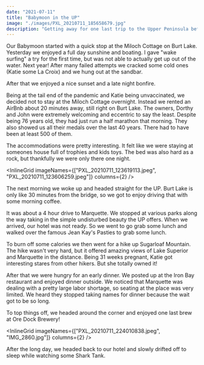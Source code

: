 ```yaml
---
date: "2021-07-11"
title: "Babymoon in the UP"
image: "./images/PXL_20210711_185658679.jpg"
description: "Getting away for one last trip to the Upper Peninsula before baby Slawski arrives"
---
```



Our Babymoon started with a quick stop at the Miloch Cottage on Burt Lake.
Yesterday we enjoyed a full day sunshine and boating.
I gave "wake surfing" a try for the first time, but was not able to actually get up out of the water. Next year!
After many failed attempts we cracked some cold ones (Katie some La Croix) and we hung out at the sandbar.

After that we enjoyed a nice sunset and a late night bonfire.

<InlineImage imageName="IMG_2838.jpeg" />

Being at the tail end of the pandemic and Katie being unvaccinated, we decided not to stay at the Miloch Cottage overnight.
Instead we rented an AirBnb about 20 minutes away, still right on Burt Lake.
The owners, Dorthy and John were extremely welcoming and eccentric to say the least.
Despite being 76 years old, they had just run a half marathon that morning.
They also showed us all their medals over the last 40 years.
There had to have been at least 500 of them.

The accommodations were pretty interesting.
It felt like we were staying at someones house full of trophies and kids toys.
The bed was also hard as a rock, but thankfully we were only there one night.

<InlineGrid imageNames={["PXL_20210711_123619113.jpeg", "PXL_20210711_123606259.jpeg"]} columns={2} />

The next morning we woke up and headed straight for the UP.
Burt Lake is only like 30 minutes from the bridge, so we got to enjoy driving that with some morning coffee.

<InlineImage imageName="PXL_20210711_134544535.jpeg" />

It was about a 4 hour drive to Marquette.
We stopped at various parks along the way taking in the simple undisturbed beauty the UP offers.
When we arrived, our hotel was not ready.
So we went to go grab some lunch and walked over the famous Jean Kay's Pasties to grab some lunch.

<ImageTrifecta topImageName="PXL_20210711_174006209.jpeg" bottomImageName="PXL_20210711_174210602.jpeg" portraitImageName="PXL_20210711_174459265.jpeg"/>

To burn off some calories we then went for a hike up Sugarloaf Mountain.
The hike wasn't very hard, but it offered amazing views of Lake Superior and Marquette in the distance.
Being 31 weeks pregnant, Katie got interesting stares from other hikers.
But she totally owned it!

<InlineImage imageName="IMG_2846.jpg" />

After that we were hungry for an early dinner.
We posted up at the Iron Bay restaurant and enjoyed dinner outside.
We noticed that Marquette was dealing with a pretty large labor shortage, so seating at the place was very limited.
We heard they stopped taking names for dinner because the wait got to be so long.

<InlineImage imageName="PXL_20210711_221317848.jpeg" />

To top things off, we headed around the corner and enjoyed one last brew at Ore Dock Brewery\!

<InlineGrid imageNames={["PXL_20210711_224010838.jpeg", "IMG_2860.jpg"]} columns={2} />

After the long day, we headed back to our hotel and slowly drifted off to sleep while watching some Shark Tank.
